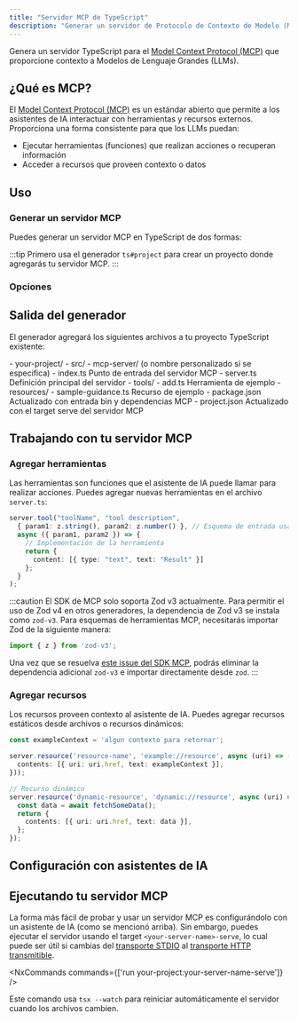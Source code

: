 ```yaml
---
title: "Servidor MCP de TypeScript"
description: "Generar un servidor de Protocolo de Contexto de Modelo (MCP) de TypeScript para proporcionar contexto a Modelos de Lenguaje Grande"
---
```





Genera un servidor TypeScript para el [Model Context Protocol (MCP)](https://modelcontextprotocol.io/) que proporcione contexto a Modelos de Lenguaje Grandes (LLMs).

## ¿Qué es MCP?

El [Model Context Protocol (MCP)](https://modelcontextprotocol.io/) es un estándar abierto que permite a los asistentes de IA interactuar con herramientas y recursos externos. Proporciona una forma consistente para que los LLMs puedan:

- Ejecutar herramientas (funciones) que realizan acciones o recuperan información
- Acceder a recursos que proveen contexto o datos

## Uso

### Generar un servidor MCP

Puedes generar un servidor MCP en TypeScript de dos formas:

<RunGenerator generator="ts#mcp-server" />

:::tip
Primero usa el generador <Link path="/guides/typescript-project">`ts#project`</Link> para crear un proyecto donde agregarás tu servidor MCP.
:::

### Opciones

<GeneratorParameters generator="ts#mcp-server" />

## Salida del generador

El generador agregará los siguientes archivos a tu proyecto TypeScript existente:

<FileTree>
  - your-project/
    - src/
      - mcp-server/ (o nombre personalizado si se especifica)
        - index.ts Punto de entrada del servidor MCP
        - server.ts Definición principal del servidor
        - tools/
          - add.ts Herramienta de ejemplo
        - resources/
          - sample-guidance.ts Recurso de ejemplo
    - package.json Actualizado con entrada bin y dependencias MCP
    - project.json Actualizado con el target serve del servidor MCP
</FileTree>

## Trabajando con tu servidor MCP

### Agregar herramientas

Las herramientas son funciones que el asistente de IA puede llamar para realizar acciones. Puedes agregar nuevas herramientas en el archivo `server.ts`:

```typescript
server.tool("toolName", "tool description",
  { param1: z.string(), param2: z.number() }, // Esquema de entrada usando Zod
  async ({ param1, param2 }) => {
    // Implementación de la herramienta
    return {
      content: [{ type: "text", text: "Result" }]
    };
  }
);
```

:::caution
El SDK de MCP solo soporta Zod v3 actualmente. Para permitir el uso de Zod v4 en otros generadores, la dependencia de Zod v3 se instala como `zod-v3`. Para esquemas de herramientas MCP, necesitarás importar Zod de la siguiente manera:

```ts
import { z } from 'zod-v3';
```

Una vez que se resuelva [este issue del SDK MCP](https://github.com/modelcontextprotocol/typescript-sdk/issues/164), podrás eliminar la dependencia adicional `zod-v3` e importar directamente desde `zod`.
:::

### Agregar recursos

Los recursos proveen contexto al asistente de IA. Puedes agregar recursos estáticos desde archivos o recursos dinámicos:

```typescript
const exampleContext = 'algun contexto para retornar';

server.resource('resource-name', 'example://resource', async (uri) => ({
  contents: [{ uri: uri.href, text: exampleContext }],
}));

// Recurso dinámico
server.resource('dynamic-resource', 'dynamic://resource', async (uri) => {
  const data = await fetchSomeData();
  return {
    contents: [{ uri: uri.href, text: data }],
  };
});
```

## Configuración con asistentes de IA

<Snippet name="mcp/configuration" parentHeading="Configuración con asistentes de IA" />

## Ejecutando tu servidor MCP

La forma más fácil de probar y usar un servidor MCP es configurándolo con un asistente de IA (como se mencionó arriba). Sin embargo, puedes ejecutar el servidor usando el target `<your-server-name>-serve`, lo cual puede ser útil si cambias del [transporte STDIO](https://modelcontextprotocol.io/docs/concepts/transports#standard-input%2Foutput-stdio) al [transporte HTTP transmitible](https://modelcontextprotocol.io/docs/concepts/transports#streamable-http).

<NxCommands commands={['run your-project:your-server-name-serve']} />

Este comando usa `tsx --watch` para reiniciar automáticamente el servidor cuando los archivos cambien.